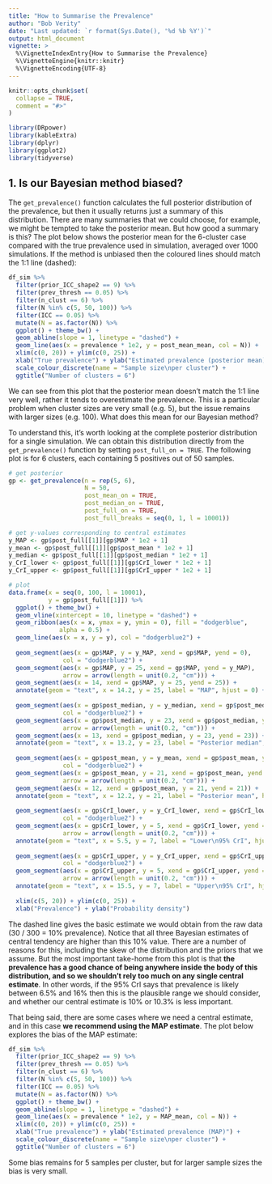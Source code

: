 ---
title: "How to Summarise the Prevalence"
author: "Bob Verity"
date: "Last updated: `r format(Sys.Date(), '%d %b %Y')`"
output: html_document
vignette: >
  %\VignetteIndexEntry{How to Summarise the Prevalence}
  %\VignetteEngine{knitr::knitr}
  %\VignetteEncoding{UTF-8}
---

```{r, include = FALSE}
knitr::opts_chunk$set(
  collapse = TRUE,
  comment = "#>"
)
```
```{r, echo=FALSE, message=FALSE, warning=FALSE}
library(DRpower)
library(kableExtra)
library(dplyr)
library(ggplot2)
library(tidyverse)
```

## 1. Is our Bayesian method biased?

The `get_prevalence()` function calculates the full posterior distribution of the prevalence, but then it usually returns just a summary of this distribution. There are many summaries that we could choose, for example, we might be tempted to take the posterior mean. But how good a summary is this? The plot below shows the posterior mean for the 6-cluster case compared with the true prevalence used in simulation, averaged over 1000 simulations. If the method is unbiased then the coloured lines should match the 1:1 line (dashed):

```{r, echo=FALSE}
df_sim %>%
  filter(prior_ICC_shape2 == 9) %>%
  filter(prev_thresh == 0.05) %>%
  filter(n_clust == 6) %>%
  filter(N %in% c(5, 50, 100)) %>%
  filter(ICC == 0.05) %>%
  mutate(N = as.factor(N)) %>%
  ggplot() + theme_bw() +
  geom_abline(slope = 1, linetype = "dashed") +
  geom_line(aes(x = prevalence * 1e2, y = post_mean_mean, col = N)) +
  xlim(c(0, 20)) + ylim(c(0, 25)) +
  xlab("True prevalence") + ylab("Estimated prevalence (posterior mean)") +
  scale_colour_discrete(name = "Sample size\nper cluster") +
  ggtitle("Number of clusters = 6")
```

We can see from this plot that the posterior mean doesn't match the 1:1 line very well, rather it tends to overestimate the prevalence. This is a particular problem when cluster sizes are very small (e.g. 5), but the issue remains with larger sizes (e.g. 100). What does this mean for our Bayesian method?

To understand this, it's worth looking at the complete posterior distribution for a single simulation. We can obtain this distribution directly from the `get_prevalence()` function by setting `post_full_on = TRUE`. The following plot is for 6 clusters, each containing 5 positives out of 50 samples.

```{r, echo=FALSE, message=FALSE, warning=FALSE}
# get posterior
gp <- get_prevalence(n = rep(5, 6),
                     N = 50,
                     post_mean_on = TRUE,
                     post_median_on = TRUE,
                     post_full_on = TRUE,
                     post_full_breaks = seq(0, 1, l = 10001))

# get y-values corresponding to central estimates
y_MAP <- gp$post_full[[1]][gp$MAP * 1e2 + 1]
y_mean <- gp$post_full[[1]][gp$post_mean * 1e2 + 1]
y_median <- gp$post_full[[1]][gp$post_median * 1e2 + 1]
y_CrI_lower <- gp$post_full[[1]][gp$CrI_lower * 1e2 + 1]
y_CrI_upper <- gp$post_full[[1]][gp$CrI_upper * 1e2 + 1]

# plot
data.frame(x = seq(0, 100, l = 10001),
           y = gp$post_full[[1]]) %>%
  ggplot() + theme_bw() +
  geom_vline(xintercept = 10, linetype = "dashed") +
  geom_ribbon(aes(x = x, ymax = y, ymin = 0), fill = "dodgerblue",
              alpha = 0.5) +
  geom_line(aes(x = x, y = y), col = "dodgerblue2") +
  
  geom_segment(aes(x = gp$MAP, y = y_MAP, xend = gp$MAP, yend = 0),
               col = "dodgerblue2") +
  geom_segment(aes(x = gp$MAP, y = 25, xend = gp$MAP, yend = y_MAP),
               arrow = arrow(length = unit(0.2, "cm"))) +
  geom_segment(aes(x = 14, xend = gp$MAP, y = 25, yend = 25)) +
  annotate(geom = "text", x = 14.2, y = 25, label = "MAP", hjust = 0) +
  
  geom_segment(aes(x = gp$post_median, y = y_median, xend = gp$post_median, yend = 0),
               col = "dodgerblue2") +
  geom_segment(aes(x = gp$post_median, y = 23, xend = gp$post_median, yend = y_median),
               arrow = arrow(length = unit(0.2, "cm"))) +
  geom_segment(aes(x = 13, xend = gp$post_median, y = 23, yend = 23)) +
  annotate(geom = "text", x = 13.2, y = 23, label = "Posterior median", hjust = 0) +
  
  geom_segment(aes(x = gp$post_mean, y = y_mean, xend = gp$post_mean, yend = 0),
               col = "dodgerblue2") +
  geom_segment(aes(x = gp$post_mean, y = 21, xend = gp$post_mean, yend = y_mean),
               arrow = arrow(length = unit(0.2, "cm"))) +
  geom_segment(aes(x = 12, xend = gp$post_mean, y = 21, yend = 21)) +
  annotate(geom = "text", x = 12.2, y = 21, label = "Posterior mean", hjust = 0) +
  
  geom_segment(aes(x = gp$CrI_lower, y = y_CrI_lower, xend = gp$CrI_lower, yend = 0),
               col = "dodgerblue2") +
  geom_segment(aes(x = gp$CrI_lower, y = 5, xend = gp$CrI_lower, yend = y_CrI_lower),
               arrow = arrow(length = unit(0.2, "cm"))) +
  annotate(geom = "text", x = 5.5, y = 7, label = "Lower\n95% CrI", hjust = 0) +
  
  geom_segment(aes(x = gp$CrI_upper, y = y_CrI_upper, xend = gp$CrI_upper, yend = 0),
               col = "dodgerblue2") +
  geom_segment(aes(x = gp$CrI_upper, y = 5, xend = gp$CrI_upper, yend = y_CrI_upper),
               arrow = arrow(length = unit(0.2, "cm"))) +
  annotate(geom = "text", x = 15.5, y = 7, label = "Upper\n95% CrI", hjust = 0) +
  
  xlim(c(5, 20)) + ylim(c(0, 25)) +
  xlab("Prevalence") + ylab("Probability density")
```

The dashed line gives the basic estimate we would obtain from the raw data (30 / 300 = 10% prevalence). Notice that all three Bayesian estimates of central tendency are higher than this 10% value. There are a number of reasons for this, including the skew of the distribution and the priors that we assume. But the most important take-home from this plot is that **the prevalence has a good chance of being anywhere inside the body of this distribution, and so we shouldn't rely too much on any single central estimate**. In other words, if the 95% CrI says that prevalence is likely between 6.5% and 16% then this is the plausible range we should consider, and whether our central estimate is 10% or 10.3% is less important.

That being said, there are some cases where we need a central estimate, and in this case **we recommend using the MAP estimate**. The plot below explores the bias of the MAP estimate:

```{r, echo=FALSE}
df_sim %>%
  filter(prior_ICC_shape2 == 9) %>%
  filter(prev_thresh == 0.05) %>%
  filter(n_clust == 6) %>%
  filter(N %in% c(5, 50, 100)) %>%
  filter(ICC == 0.05) %>%
  mutate(N = as.factor(N)) %>%
  ggplot() + theme_bw() +
  geom_abline(slope = 1, linetype = "dashed") +
  geom_line(aes(x = prevalence * 1e2, y = MAP_mean, col = N)) +
  xlim(c(0, 20)) + ylim(c(0, 25)) +
  xlab("True prevalence") + ylab("Estimated prevalence (MAP)") +
  scale_colour_discrete(name = "Sample size\nper cluster") +
  ggtitle("Number of clusters = 6")
```

Some bias remains for 5 samples per cluster, but for larger sample sizes the bias is very small.
